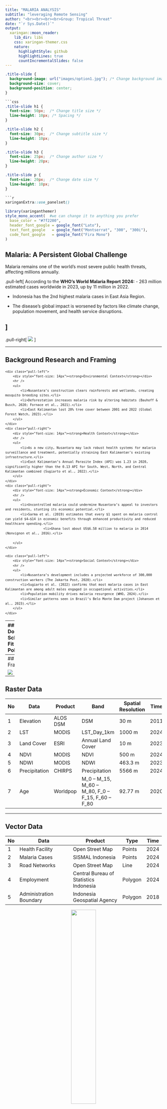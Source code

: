 ```yaml
---
title: "MALARIA ANALYSIS"
subtitle: "leveraging Remote Sensing"
author: "<br><br><br><br>Group: Tropical Threat"
date: "`r Sys.Date()`"
output:
  xaringan::moon_reader:
    lib_dir: libs
    css: xaringan-themer.css
    nature:
      highlightStyle: github
      highlightLines: true
      countIncrementalSlides: false
---
```


```css
.title-slide {
  background-image: url("images/option1.jpg"); /* Change background image */
  background-size: cover;
  background-position: center;
}

```css
.title-slide h1 {  
  font-size: 50px;  /* Change title size */
  line-height: 10px; /* Spacing */
}

.title-slide h2 {  
  font-size: 30px;  /* Change subtitle size */
  line-height: 10px;  
}

.title-slide h3 {  
  font-size: 25px;  /* Change author size */
  line-height: 20px;  
}

.title-slide p {  
  font-size: 20px;  /* Change date size */
  line-height: 10px;  
}

```r
xaringanExtra::use_panelset() 
```


```r
library(xaringanthemer)
style_mono_accent(  #we can change it to anything you prefer
  base_color = "#7f2200",
  header_font_google = google_font("Lato"),
  text_font_google   = google_font("Montserrat", "300", "300i"),
  code_font_google   = google_font("Fira Mono")
)
```

<!-- I suggest we change the title to something more specif, what do you think of this? Malaria’s Shadow Over Nusantara: Safeguarding Development with Earth Observation what do you think of this title? -->

## Malaria: A Persistent Global Challenge

Malaria remains one of the world’s most severe public health threats, affecting millions annually.


.pull-left[
According to the **WHO’s World Malaria Report 2024:**
- 263 million estimated cases worldwide in 2023, up by 11 million in 2022.

- Indonesia has the 2nd highest malaria cases in East Asia Region.

- The disease's global impact is worsened by factors like climate change, population movement, and health service disruptions.

]
--
.pull-right[
<img src="images/OxfordEconomics.png"/>
<figcaption style="text-align: center; font-size: 12px;">
 <a href="https://www.oxfordeconomics.com/resource/a-capital-is-born-the-impact-of-indonesia-moving-its-capital-city/
">Source: Oxford Economics</a>
</figcaption>
]

---



## Background Research and Framing

<div style="font-size: 12px; line-height: 1.5;">
    <div class="pull-left">
        <div style="font-size: 14px"><strong>Environmental Context</strong></div>
        <hr />
        <ul>
            <li>Nusantara’s construction clears rainforests and wetlands, creating mosquito breeding sites.</li>
            <li>Deforestation increases malaria risk by altering habitats (Bauhoff & Busch, 2020; Fornace et al., 2021).</li>
            <li>East Kalimantan lost 20% tree cover between 2001 and 2022 (Global Forest Watch, 2023).</li>
        </ul>
    </div>
    <div class="pull-right">
        <div style="font-size: 14px"><strong>Health Context</strong></div>
        <hr />
        <ul>
            <li>As a new city, Nusantara may lack robust health systems for malaria surveillance and treatment, potentially straining East Kalimantan’s existing infrastructure.</li>
            <li>East Kalimantan’s Annual Parasite Index (API) was 1.23 in 2020, significantly higher than the 0.13 API for South, West, North, and Central Kalimantan combined (Sugiarto et al., 2022).</li>
        </ul>
    </div>
    <div class="pull-right">
        <div style="font-size: 14px"><strong>Economic Context</strong></div>
        <hr />
        <ul>
            <li>Uncontrolled malaria could undermine Nusantara’s appeal to investors and residents, stunting its economic potential.</li>
            <li>Sarma et al. (2019) estimates that every $1 spent on malaria control can yield $4–$14 in economic benefits through enhanced productivity and reduced healthcare spending.</li>
                        <li>Ghana lost about US$6.58 million to malaria in 2014 (Nonvignon et al., 2016).</li>

        </ul>
    </div>
</div>

<div style="font-size: 12px; line-height: 1.5;">
    <div class="pull-left">
        <div style="font-size: 14px"><strong>Social Context</strong></div>
        <hr />
        <ul>
            <li>Nusantara’s development includes a projected workforce of 300,000 construction workers (The Jakarta Post, 2020).</li>
            <li>Sugiarto et al. (2022) confirms that most malaria cases in East Kalimantan are among adult males engaged in occupational activities.</li>
            <li>Population mobility drives malaria resurgence (WHO, 2024).</li>
            <li>Similar patterns seen in Brazil’s Belo Monte Dam project (Johansen et al., 2023).</li>
        </ul>
    </div>
</div>

---
##How Does this Scheme Fit into Policy?

.panelset[
.panel[.panel-name[Sustainable Development Goals]
.pull-left[

* <span style="font-size: 90%; font-weight: bold;">Goal 3 : Good Health and Wellbeing</span> <br>
<small><span style="font-size: 75%;">Target 3.3 : **By 2030, end the epidemics** of AIDS, tuberculosis, malaria and neglected tropical diseases and combat hepatitis, water-borne diseases and other communicable diseases</span></small>

* <span style="font-size: 90%; font-weight: bold;"> Goal 11 : Sustainable city and community</span> <br>
<small><span style="font-size: 75%;">Target 11.3: By 2030, enhance inclusive and **sustainable urbanization** and capacity for participatory, integrated and sustainable **human settlement planning and management** in all countries </span></small>

]
.pull-right[
<img src="images/pic1.jpg" style="width: 1000px; height: auto;">

]
]
.panel[.panel-name[Provincial Level]
.pull-left[
<small><span style="font-size: 95%;">Since Nusantara Development is still in the initial phase, the most granular regulation regarding malaria is at the provincial level, with implementation adjusted according district's endemicity level, such as: </span></small>
<small><span style="font-size: 95%;">

* Suppress the endemic incidents **(on high and medium risk area)**<br>
* Eliminate the number of incidents **(on low risk area)**<br>
* Maintain free malaria status **(malaria-free risk area)**  </span></small>

]
.pull-right[
<img src="images/Picture6.png" style="width: 250px; height: auto;">

]
]
.panel[.panel-name[WHO Framework]
.pull-left[

* <span style="font-size: 90%; font-weight: bold;"> Pillar 1 : Ensure access to malaria prevention, diagnosis and treatment as part of universal health coverage </span> <br>
<small><span style="font-size: 85%;">Countries should **collect data across all settings**, including those areas that are malaria-free but at risk of re-establishment of malaria</span></small>


* <span style="font-size: 90%; font-weight: bold;">  Pillar 3. Transform malaria surveillance into a key intervention </span> <br>
<small><span style="font-size: 85%;">Surveillance in **areas of high & low transmission** and in areas targeted for elimination </span></small>
]

.pull-right[
<img src="images/who.jpg" style="width: 320px; height: auto;">
]
]


]
---
## Framework

![](images/Layout_Flowchart.png)



---

## Raster Data

| No | Data         | Product  | Band                 | Spatial Resolution | Time |
|----|------------- |--------- |----------------------|--------------------|------|
| 1  | Elevation    | ALOS DSM | DSM                  | 30 m               | 2011 |
| 2  | LST          | MODIS    | LST_Day_1km          | 1000 m             | 2024 |
| 3  | Land Cover   | ESRI     | Annual Land Cover    | 10 m               | 2023 |
| 4  | NDVI         | MODIS    | NDVI                 | 500 m              | 2024 |
| 5  | NDWI         | MODIS    | NDWI                 | 463.3 m            | 2023 |
| 6  | Precipitation| CHIRPS   | Precipitation        | 5566 m             | 2024 |
| 7  | Age          | Worldpop | M_0 – M_15, M_60 – M_80, F_0 – F_15, F_60 – F_80 | 92.77 m | 2020 |

---

## Vector Data

| No | Data                   | Product               | Type    | Time |
|----|------------------------|-----------------------|---------|------|
| 1  | Health Facility        | Open Street Map       | Points  | 2024 |
| 2  | Malaria Cases          | SISMAL Indonesia      | Points  | 2024 |
| 3  | Road Networks          | Open Street Map       | Line    | 2024 |
| 4  | Employment             | Central Bureau of Statistics Indonesia | Polygon | 2024 |
| 5  | Administration Boundary | Indonesia Geospatial Agency| Polygon  | 2018 |

<div style="text-align: center;">
  <img src="images/Layout_Vector.png" width="40%">
</div>

---

## Methodology

##### Tools = Google Earth Engine (GEE)

$$
Malaria\ Risk\ Index = \frac{Susceptibility + Vulnerability + Capacity}{3}
$$

.panelset[
.panel[.panel-name[Susceptibility]
* Extract LST, Precipitation, NDVI, and NDWI data and filter it for summer period (April - September) and minimum cloud cover
* Get the mean value of each LST, Precipitation, NDVI, and NDWI
* Divide the Malaria Cases Point for training and testing data
* Apply Boosted Regression Tree machine learning algorithm to get the susceptibility index
]

.panel[.panel-name[Vulnerability]
* Extract Land Cover Data and classify it into vulnerability scores
* Extract vulnerable population by age (child: 0-15 and elderly: >60)
* Sum the vulnerable population
* Classify employment data to field and inside building and gives score 1 and 0, respectively
* Apply Fuzzy Logic Model (FLM) to normalize the value of vulnerable population to 0-1
* Apply Multi Criteria Decision Analysis (MCDA) to get the vulnerability index
]

.panel[.panel-name[Capacity]
* Extract hospital location point and road networks from Open Street Map (OSM)
* Calculate distance using Cost Distance Analysis
* Apply Fuzzy Logic Model (FLM) to normalize the value of distance to 0-1
]
]
---

## Sample Maps Preview

<div style="text-align: center;">
  <img src="images/Layout_Map.png" width="95%">
</div>

---



##Limitation

####1. Different time period from some data sources like elevation, land cover, NDWI, population by age, and administration boundary.

####2. Malaria case points from SISMAL are based from health facilities not from where the patient got infected with malaria.

####3. The capacity analysis is not considering the mitigation efforts.

---

##Sample Dashboard 

<iframe src="https://www.figma.com/proto/PJaoJOJ3tUO0VGiwSxVpIu/CASA0023?content-scaling=fixed&embed-host=share&kind=proto&node-id=40-3&page-id=0%3A1&scaling=scale-down&starting-point-node-id=1%3A5&theme=light&version=2&t=vvtgpfEoNTpSJ3A8-1&hide-ui=1" style="border: none; width: 800px; height: 500px;" frameborder="0"></iframe>

<!-- I'm not sure why we're getting the black border, i tied settings the margins, background, and borders but nothing seems to affect it! -->
---



##Stakeholder mapping

.panelset[
.panel[.panel-name[Government Agencies]
.pull-left[

* Regulation and alignment with national health and sustainable development policies

* Definition of intervention strategies and allocation of state funding

* Coordination with international organizations

* Implementation of environmental and urban regulations in Nusantara
]
.pull-right[
![](images/stakeholders.png)
]
]

.panel[.panel-name[Community]
.pull-left[
* Active input during fieldwork regarding social practices 

* Validation of epidemiological and environmental data through fieldwork

* Implementation of disease monitoring and control strategies at the local level including 

* Capacity building and training for healthcare professionals and policymakers

* Exchange of results and research
]
.pull-right[
![](images/stakeholders.png)
]
]

.panel[.panel-name[Intermediary stakeholders]
.pull-left[
* Establishing international standards and guidelines for malaria monitoring

* Providing technical assistance and future funding

* Supporting research, advocacy, and awareness campaigns

* Development of monitoring tools
]
.pull-right[
![](images/stakeholders.png)
]
]

]

---
##Project workflow
![](images/activities.png)
---
##Timeline
![](images/timeline.png)
---

##Budget

<div style="text-align: center;">
  <img src="images/budget.png" style="width: 90%;">
</div>

---
## Integration of dashboard in the system

.pull-left[

SISMAL (Sistem Informasi Malaria) is the, currently system for monitoring malaria in Indonesia.

.panelset[
.panel[.panel-name[Current Monitoring systems]
* It is a web-based system that allows for real-time data entry and reporting.
* It is used by health facilities to report malaria cases.
* 1-2-5 Strategy: Case reported on Day 1, investigated on Day 2, intervention by Day 5.
]

.panel[.panel-name[Challenges & Limitations]
* Incomplete reporting
* Poor internet connectivity in remote areas
* Limited training on using the system.
]
]
]

.pull-right[
![Nusantara](images/nusantara.png)

<br/>

![Malaria Case Reporting Flowchart of Lahat](images/reporting_flowchart.png)
]
---

## Integration of dashboard in the system


.panelset[
.panel[.panel-name[Short Term]
![Dashboard Integration Flowchart](images/Short term integration.png)
]

.panel[.panel-name[Long Term]
![Dashboard Integration Flowchart](images/Long term integration.png)
]


]

---
## References
<div style="font-size: 10px;">
<p>Bauhoff, S., & Busch, J. (2020). Does deforestation increase malaria prevalence? Evidence from satellite data and health surveys. World Development, 127, 104734-. https://doi.org/10.1016/j.worlddev.2019.104734</p>

<p>Fornace, K. M., Diaz, A. V., Lines, J., & Drakeley, C. J. (2021). Achieving global malaria eradication in changing landscapes. Malaria Journal, 20(1), 69–14. https://doi.org/10.1186/s12936-021-03599-0</p>

<p> Global Forest Watch. (2023). Forest Change. Available from: https://www.globalforestwatch.org/dashboards/country/IDN/15/?category=forest-change </p>

<p>Johansen, I. C., Moran, E. F., & Ferreira, M. U. (2023). The impact of hydropower dam construction on malaria incidence: Space-time analysis in the Brazilian Amazon. PLOS Global Public Health, 3(3), e0001683–e0001683. https://doi.org/10.1371/journal.pgph.0001683</p>

<p>Kabaria, C.W. et al. (2016) ‘Mapping intra-urban malaria risk using high resolution satellite imagery: a case study of Dar es Salaam’, International Journal of Health Geographics, 15(1), p. 26. Available at: https://doi.org/10.1186/s12942-016-0051-y.</p>

<p>Nonvignon, J., Aryeetey, G. C., Malm, K. L., Agyemang, S. A., Aubyn, V. N. A., Peprah, N. Y., Bart-Plange, C. N., & Aikins, M. (2016). Economic burden of malaria on businesses in Ghana: a case for private sector investment in malaria control. Malaria Journal, 15(1), 454–454. https://doi.org/10.1186/s12936-016-1506-0</p>

<p>Parselia, E. et al. (2019) ‘Satellite Earth Observation Data in Epidemiological Modeling of Malaria, Dengue and West Nile Virus: A Scoping Review’, Remote Sensing, 11(16), p. 1862. Available at: https://doi.org/10.3390/rs11161862.</p>

<p>Sarma, N., Patouillard, E., Cibulskis, R. E., & Arcand, J.-L. (2019). The economic burden of Malaria: Revisiting the evidence. The American Journal of Tropical Medicine and Hygiene, 101(6), 1405–1415. https://doi.org/10.4269/ajtmh.19-0386</p>

<p>Sugiarto, S. R., Baird, J. K., Singh, B., Elyazar, I., & Davis, T. M. E. (2022). The history and current epidemiology of malaria in Kalimantan, Indonesia. Malaria Journal, 21(1), 1–327. https://doi.org/10.1186/s12936-022-04366-5</p>

<p>The Jakarta Post (2020). New capital city development requires 300,000 construction workers. Available from: https://www.thejakartapost.com/news/2020/02/26/new-capital-city-development-requires-300000-construction-workers.html</p>

<p>World Health Organization (WHO). (2024). World malaria report 2024. Available from: https://www.who.int/teams/global-malaria-programme/reports/world-malaria-report-2024 </p>
</div>




